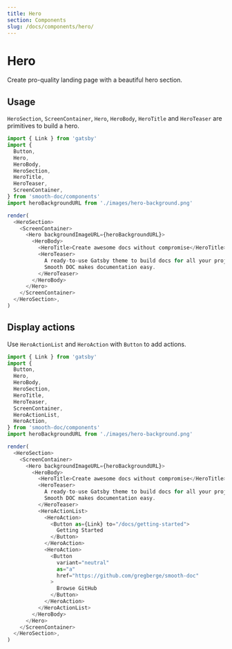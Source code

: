 ```yaml
---
title: Hero
section: Components
slug: /docs/components/hero/
---
```


# Hero

Create pro-quality landing page with a beautiful hero section.

<carbon-ad />

## Usage

`HeroSection`, `ScreenContainer`, `Hero`, `HeroBody`, `HeroTitle` and `HeroTeaser` are primitives to build a hero.

```js noInline
import { Link } from 'gatsby'
import {
  Button,
  Hero,
  HeroBody,
  HeroSection,
  HeroTitle,
  HeroTeaser,
  ScreenContainer,
} from 'smooth-doc/components'
import heroBackgroundURL from './images/hero-background.png'

render(
  <HeroSection>
    <ScreenContainer>
      <Hero backgroundImageURL={heroBackgroundURL}>
        <HeroBody>
          <HeroTitle>Create awesome docs without compromise</HeroTitle>
          <HeroTeaser>
            A ready-to-use Gatsby theme to build docs for all your projects.
            Smooth DOC makes documentation easy.
          </HeroTeaser>
        </HeroBody>
      </Hero>
    </ScreenContainer>
  </HeroSection>,
)
```

## Display actions

Use `HeroActionList` and `HeroAction` with `Button` to add actions.

```js live noInline
import { Link } from 'gatsby'
import {
  Button,
  Hero,
  HeroBody,
  HeroSection,
  HeroTitle,
  HeroTeaser,
  ScreenContainer,
  HeroActionList,
  HeroAction,
} from 'smooth-doc/components'
import heroBackgroundURL from './images/hero-background.png'

render(
  <HeroSection>
    <ScreenContainer>
      <Hero backgroundImageURL={heroBackgroundURL}>
        <HeroBody>
          <HeroTitle>Create awesome docs without compromise</HeroTitle>
          <HeroTeaser>
            A ready-to-use Gatsby theme to build docs for all your projects.
            Smooth DOC makes documentation easy.
          </HeroTeaser>
          <HeroActionList>
            <HeroAction>
              <Button as={Link} to="/docs/getting-started">
                Getting Started
              </Button>
            </HeroAction>
            <HeroAction>
              <Button
                variant="neutral"
                as="a"
                href="https://github.com/gregberge/smooth-doc"
              >
                Browse GitHub
              </Button>
            </HeroAction>
          </HeroActionList>
        </HeroBody>
      </Hero>
    </ScreenContainer>
  </HeroSection>,
)
```
